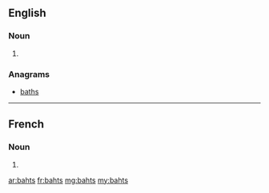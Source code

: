 ==English==

===Noun===
{{head|en|plural}}

# {{plural of|baht|lang=en}}

===Anagrams===
* [[baths#English|baths]]

----

==French==

===Noun===
{{head|fr|plural}} {{m-p}}

# {{plural of|baht|lang=fr}}

[[ar:bahts]]
[[fr:bahts]]
[[mg:bahts]]
[[my:bahts]]